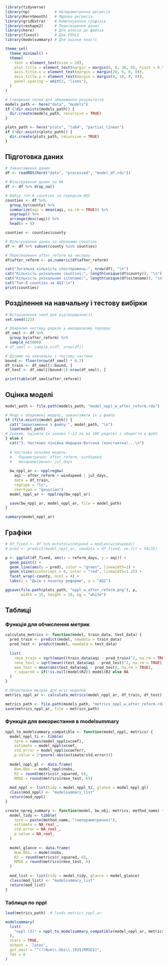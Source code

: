```r
library(tidyverse)
library(np)           # Непараметрична регресія
library(KernSmooth)   # Ядрова регресія
library(gridExtra)    # Компонування графіків
library(reshape2)     # Перетворення даних
library(here)         # Для шляхів до файлів
library(fixest)       # Для FEOLS
library(modelsummary) # Для оцінки якості

theme_set(
  theme_minimal() +
  theme(
    text = element_text(size = 20),
    plot.title = element_text(margin = margin(0, 0, 30, 0), hjust = 0.5),
    axis.title.x = element_text(margin = margin(20, 0, 0, 0)),
    axis.title.y = element_text(margin = margin(0, 10, 0, 0)),
    panel.spacing = unit(2, "lines"),
  )
)

# Створення папки для збереження результатів
models_path <- here("data", "models")
if (!dir.exists(models_path)) {
  dir.create(models_path, recursive = TRUE)
}

plots_path <- here("plots", "lab4", "partial_linear")
if (!dir.exists(plots_path)) {
  dir.create(plots_path, recursive = TRUE)
}
```

## Підготовка даних
```r
# Завантаження даних
df <- readRDS(here("data", "processed", "model_df.rds"))

# Фільтрування даних за NA
df <- df %>% drop_na()

# Вибір топ-8 counties за середнім AQI
counties <- df %>%
  group_by(county) %>%
  summarize(aqi = mean(aqi, na.rm = TRUE)) %>%
  ungroup() %>%
  arrange(desc(aqi)) %>%
  head(n = 8)

counties <- counties$county

# Фільтрування даних за обраними counties
df <- df %>% subset(county %in% counties)

# Перетворення after_reform на числову
df$after_reform <- as.numeric(df$after_reform)

cat("Загальна кількість спостережень:", nrow(df), "\n")
cat("Кількість унікальних counties:", length(unique(df$county)), "\n")
cat("Кількість унікальних sitename:", length(unique(df$sitename)), "\n")
cat("Топ-8 counties за AQI:\n")
print(counties)
```

## Розділення на навчальну і тестову вибірки
```r
# Встановлення seed для відтворюваності
set.seed(123)

# Обираємо частину рядків у випадковому порядку
df_smol <- df %>% 
  group_by(after_reform) %>% 
  sample_n(5000)
# df_smol <- sample_n(df, nrow(df))

# Ділимо на навчальну і тестову частини
bound <- floor(nrow(df_smol) * 0.7)
df_train <- df_smol[1:bound, ]
df_test <- df_smol[(bound+1):nrow(df_smol), ]

print(table(df_smol$after_reform))
```

## Оцінка моделі
```r
model_path <- file.path(models_path, "model_nppl_w_after_reform.rda")

# Якщо є збережені моделі, завантажити їх з файлу
if (file.exists(model_path)) {
  cat("Завантаження з файлу:", model_path, "\n")
  load(model_path)
# Інакше, оцінити їх заново (~12 хв на 10К рядків) і зберегти в файл
} else {
  cat("3. Частково лінійна Надарая-Вотсона (константна)...\n")
  
  # Частково лінійна модель:
  #   Параметрично: after_reform, windspeed
  #   Непараметрично: jul_days
  
  bw_nppl_ar <- npplregbw(
    aqi ~ after_reform + windspeed | jul_days,
    data = df_train,
    regtype = "lc",
    ckertype = "gaussian")
  model_nppl_ar <- npplreg(bw_nppl_ar)

  save(bw_nppl_ar, model_nppl_ar, file = model_path)
}

summary(model_nppl_ar)
```

## Графіки
```r
# df_fixed <- df %>% mutate(windspeed = median(windspeed))
# pred <- predict(model_nppl_ar, newdata = df_fixed, se.fit = FALSE)

p <- ggplot(df_fixed, aes(x = reform_days, y = aqi)) +
  geom_point() +
  geom_line(aes(y = pred), color = "green", linewidth=1) +
  geom_vline(xintercept = 0, color = "red", linewidth=1.25) +
  facet_wrap(~county, ncol = 4) +
  labs(x = "Днів з початку реформи", y = "AQI")

ggsave(file.path(plots_path, "nppl_w_after_reform.png"), p,
       width = 15, height = 10, bg = "white")
```

## Таблиці

### Функція для обчислення метрик
```r
calculate_metrics <- function(model, train_data, test_data) {
  pred_train <- predict(model, newdata = train_data)
  pred_test <- predict(model, newdata = test_data)
  
  list(
    rmse_train = sqrt(mean((train_data$aqi - pred_train)^2, na.rm = TRUE)),
    rmse_test = sqrt(mean((test_data$aqi - pred_test)^2, na.rm = TRUE)),
    mae_test = mean(abs(test_data$aqi - pred_test), na.rm = TRUE),
    r_squared = if(!is.null(model$R2)) model$R2 else NA
  )
}

# Обчислення метрик для всіх моделей
metrics_nppl_ar <- calculate_metrics(model_nppl_ar, df_train, df_test)

metrics_path <- file.path(models_path, "metrics_nppl_w_after_reform.rda")
save(metrics_nppl_ar, file = metrics_path)
```

### Функція для використання в modelsummary
```r
nppl_to_modelsummary_compatible <- function(model_nppl, metrics) {
  model_nppl_ti <- tibble(
    term = names(model_nppl$xcoef),
    estimate = model_nppl$xcoef,
    std.error = model_nppl$xcoeferr,
    p.value = 2*pnorm(-abs(estimate/std.error)))
  
  model_nppl_gl <- data.frame(
    Num.Obs. = model_nppl$nobs,
    R2 = round(metrics$r_squared, 6),
    RMSE = round(metrics$rmse_test, 6))
  
  mod_nppl <- list(tidy = model_nppl_ti, glance = model_nppl_gl)
  class(mod_nppl) <- "modelsummary_list"
  return(mod_nppl)
}

create_npreg_summary <- function(model, bw_obj, metrics, method_name) {
  model_tidy <- tibble(
    term = paste(method_name, "(непараметрично)"),
    estimate = NA_real_,
    std.error = NA_real_,
    p.value = NA_real_
  )
  
  model_glance <- data.frame(
    Num.Obs. = model$nobs,
    R2 = round(metrics$r_squared, 6),
    RMSE = round(metrics$rmse_test, 6)
  )
  
  mod_list <- list(tidy = model_tidy, glance = model_glance)
  class(mod_list) <- "modelsummary_list"
  return(mod_list)
}
```

### Таблиця по nppl
```r
load(metrics_path)  # loads metrics_nppl_ar

modelsummary(
  list(
    "nppl (3)" = nppl_to_modelsummary_compatible(model_nppl_ar, metrics_nppl_ar)
  ),
  stars = TRUE,
  output = 'latex',
  gof_omit = "^(?!Num\\.Obs\\.|R2$|RMSE$)",
  fmt = 6
)
```
